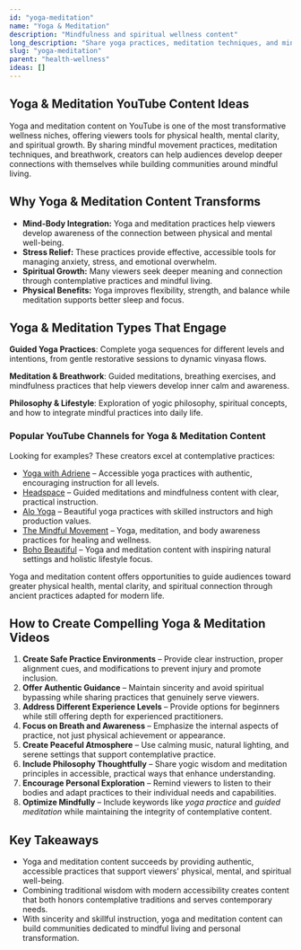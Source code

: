 ```yaml
---
id: "yoga-meditation"
name: "Yoga & Meditation"
description: "Mindfulness and spiritual wellness content"
long_description: "Share yoga practices, meditation techniques, and mindfulness content"
slug: "yoga-meditation"
parent: "health-wellness"
ideas: []
---
```


## Yoga & Meditation YouTube Content Ideas

Yoga and meditation content on YouTube is one of the most transformative wellness niches, offering viewers tools for physical health, mental clarity, and spiritual growth. By sharing mindful movement practices, meditation techniques, and breathwork, creators can help audiences develop deeper connections with themselves while building communities around mindful living.

## Why Yoga & Meditation Content Transforms

- **Mind-Body Integration:** Yoga and meditation practices help viewers develop awareness of the connection between physical and mental well-being.  
- **Stress Relief:** These practices provide effective, accessible tools for managing anxiety, stress, and emotional overwhelm.  
- **Spiritual Growth:** Many viewers seek deeper meaning and connection through contemplative practices and mindful living.  
- **Physical Benefits:** Yoga improves flexibility, strength, and balance while meditation supports better sleep and focus.  

## Yoga & Meditation Types That Engage

**Guided Yoga Practices**: Complete yoga sequences for different levels and intentions, from gentle restorative sessions to dynamic vinyasa flows.

**Meditation & Breathwork**: Guided meditations, breathing exercises, and mindfulness practices that help viewers develop inner calm and awareness.

**Philosophy & Lifestyle**: Exploration of yogic philosophy, spiritual concepts, and how to integrate mindful practices into daily life.

### Popular YouTube Channels for Yoga & Meditation Content

Looking for examples? These creators excel at contemplative practices:  
- [Yoga with Adriene](https://www.youtube.com/@yogawithadriene) – Accessible yoga practices with authentic, encouraging instruction for all levels.  
- [Headspace](https://www.youtube.com/@Headspace) – Guided meditations and mindfulness content with clear, practical instruction.  
- [Alo Yoga](https://www.youtube.com/@aloyoga) – Beautiful yoga practices with skilled instructors and high production values.  
- [The Mindful Movement](https://www.youtube.com/@TheMindfulMovement) – Yoga, meditation, and body awareness practices for healing and wellness.  
- [Boho Beautiful](https://www.youtube.com/@bohobeautifullife) – Yoga and meditation content with inspiring natural settings and holistic lifestyle focus.  

Yoga and meditation content offers opportunities to guide audiences toward greater physical health, mental clarity, and spiritual connection through ancient practices adapted for modern life.

## How to Create Compelling Yoga & Meditation Videos

1. **Create Safe Practice Environments** – Provide clear instruction, proper alignment cues, and modifications to prevent injury and promote inclusion.  
2. **Offer Authentic Guidance** – Maintain sincerity and avoid spiritual bypassing while sharing practices that genuinely serve viewers.  
3. **Address Different Experience Levels** – Provide options for beginners while still offering depth for experienced practitioners.  
4. **Focus on Breath and Awareness** – Emphasize the internal aspects of practice, not just physical achievement or appearance.  
5. **Create Peaceful Atmosphere** – Use calming music, natural lighting, and serene settings that support contemplative practice.  
6. **Include Philosophy Thoughtfully** – Share yogic wisdom and meditation principles in accessible, practical ways that enhance understanding.  
7. **Encourage Personal Exploration** – Remind viewers to listen to their bodies and adapt practices to their individual needs and capabilities.  
8. **Optimize Mindfully** – Include keywords like *yoga practice* and *guided meditation* while maintaining the integrity of contemplative content.  

## Key Takeaways

- Yoga and meditation content succeeds by providing authentic, accessible practices that support viewers' physical, mental, and spiritual well-being.  
- Combining traditional wisdom with modern accessibility creates content that both honors contemplative traditions and serves contemporary needs.  
- With sincerity and skillful instruction, yoga and meditation content can build communities dedicated to mindful living and personal transformation.